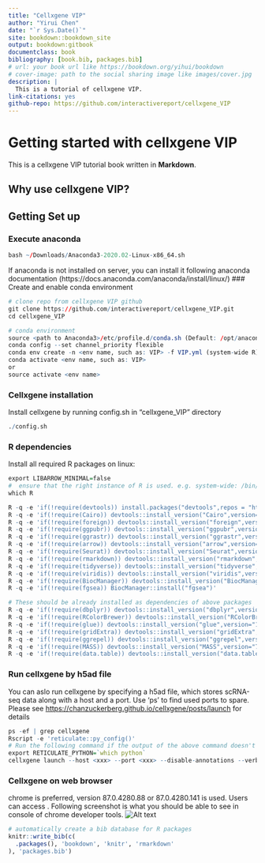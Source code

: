 ```yaml
--- 
title: "Cellxgene VIP"
author: "Yirui Chen"
date: "`r Sys.Date()`"
site: bookdown::bookdown_site
output: bookdown:gitbook
documentclass: book
bibliography: [book.bib, packages.bib]
# url: your book url like https://bookdown.org/yihui/bookdown
# cover-image: path to the social sharing image like images/cover.jpg
description: |
  This is a tutorial of cellxgene VIP.
link-citations: yes
github-repo: https://github.com/interactivereport/cellxgene_VIP
---
```


# Getting started with cellxgene VIP

This is a cellxgene VIP tutorial book written in **Markdown**. 

## Why use cellxgene VIP?


## Getting Set up
### Execute anaconda
```r
bash ~/Downloads/Anaconda3-2020.02-Linux-x86_64.sh
```
If anaconda is not installed on server, you can install it following anaconda documentation (https://docs.anaconda.com/anaconda/install/linux/)
### Create and enable conda environment
```r
# clone repo from cellxgene VIP github
git clone https://github.com/interactivereport/cellxgene_VIP.git
cd cellxgene_VIP

# conda environment
source <path to Anaconda3>/etc/profile.d/conda.sh (Default: /opt/anaconda3/etc/profile.d/conda.sh)
conda config --set channel_priority flexible
conda env create -n <env name, such as: VIP> -f VIP.yml (system-wide R) or VIP_conda_R.yml (local R under conda, no root privilege needed)
conda activate <env name, such as: VIP>
or
source activate <env name>
```
### Cellxgene installation
Install cellxgene by running config.sh in "cellxgene_VIP" directory
```r
./config.sh
```
### R dependencies
Install all required R packages on linux:
```r
export LIBARROW_MINIMAL=false
#  ensure that the right instance of R is used. e.g. system-wide: /bin/R or /usr/bin/R ; local R under conda: ~/.conda/envs/VIP_conda_R/bin/R
which R

R -q -e 'if(!require(devtools)) install.packages("devtools",repos = "http://cran.us.r-project.org")'
R -q -e 'if(!require(Cairo)) devtools::install_version("Cairo",version="1.5-12",repos = "http://cran.us.r-project.org")'
R -q -e 'if(!require(foreign)) devtools::install_version("foreign",version="0.8-76",repos = "http://cran.us.r-project.org")'
R -q -e 'if(!require(ggpubr)) devtools::install_version("ggpubr",version="0.3.0",repos = "http://cran.us.r-project.org")'
R -q -e 'if(!require(ggrastr)) devtools::install_version("ggrastr",version="0.1.9",repos = "http://cran.us.r-project.org")'
R -q -e 'if(!require(arrow)) devtools::install_version("arrow",version="2.0.0",repos = "http://cran.us.r-project.org")'
R -q -e 'if(!require(Seurat)) devtools::install_version("Seurat",version="3.2.3",repos = "http://cran.us.r-project.org")'
R -q -e 'if(!require(rmarkdown)) devtools::install_version("rmarkdown",version="2.5",repos = "http://cran.us.r-project.org")'
R -q -e 'if(!require(tidyverse)) devtools::install_version("tidyverse",version="1.3.0",repos = "http://cran.us.r-project.org")'
R -q -e 'if(!require(viridis)) devtools::install_version("viridis",version="0.5.1",repos = "http://cran.us.r-project.org")'
R -q -e 'if(!require(BiocManager)) devtools::install_version("BiocManager",version="1.30.10",repos = "http://cran.us.r-project.org")'
R -q -e 'if(!require(fgsea)) BiocManager::install("fgsea")'

# These should be already installed as dependencies of above packages
R -q -e 'if(!require(dbplyr)) devtools::install_version("dbplyr",version="1.0.2",repos = "http://cran.us.r-project.org")'
R -q -e 'if(!require(RColorBrewer)) devtools::install_version("RColorBrewer",version="1.1-2",repos = "http://cran.us.r-project.org")'
R -q -e 'if(!require(glue)) devtools::install_version("glue",version="1.4.2",repos = "http://cran.us.r-project.org")'
R -q -e 'if(!require(gridExtra)) devtools::install_version("gridExtra",version="2.3",repos = "http://cran.us.r-project.org")'
R -q -e 'if(!require(ggrepel)) devtools::install_version("ggrepel",version="0.8.2",repos = "http://cran.us.r-project.org")'
R -q -e 'if(!require(MASS)) devtools::install_version("MASS",version="7.3-51.6",repos = "http://cran.us.r-project.org")'
R -q -e 'if(!require(data.table)) devtools::install_version("data.table",version="1.13.0",repos = "http://cran.us.r-project.org")'
```
### Run cellxgene by h5ad file
You can aslo run cellxgene by specifying a h5ad file, which stores scRNA-seq data along with a host and a port. 
Use 'ps' to find used ports to spare. Please see <https://chanzuckerberg.github.io/cellxgene/posts/launch> for details
```r
ps -ef | grep cellxgene
Rscript -e 'reticulate::py_config()'
# Run the following command if the output of the above command doesn't point to the Python in your env.
export RETICULATE_PYTHON=`which python`
cellxgene launch --host <xxx> --port <xxx> --disable-annotations --verbose <h5ad file>
```
### Cellxgene on web browser
chrome is preferred, version 87.0.4280.88 or 87.0.4280.141 is used. Users can access \textbf{http(s)://host:port}.
Following screenshot is what you should be able to see in console of chrome developer tools.
![Alt text](cellonweb.png)

```r
# automatically create a bib database for R packages
knitr::write_bib(c(
  .packages(), 'bookdown', 'knitr', 'rmarkdown'
), 'packages.bib')
```
